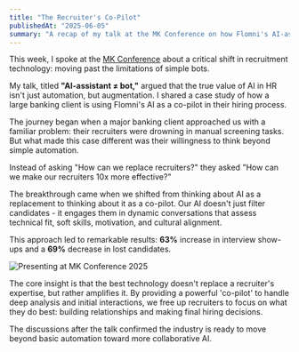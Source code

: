 ```yaml
---
title: "The Recruiter's Co-Pilot"
publishedAt: "2025-06-05"
summary: "A recap of my talk at the MK Conference on how Flomni's AI-assistant is moving beyond bots to become a true co-pilot for recruiters, with results from a major banking client."
---
```


This week, I spoke at the [MK Conference](https://www.mk-conference.ru/ai) about a critical shift in recruitment technology: moving past the limitations of simple bots.

My talk, titled **"AI-assistant ≠ bot,"** argued that the true value of AI in HR isn't just automation, but augmentation. I shared a case study of how a large banking client is using Flomni's AI as a co-pilot in their hiring process.

The journey began when a major banking client approached us with a familiar problem: their recruiters were drowning in manual screening tasks. But what made this case different was their willingness to think beyond simple automation.

Instead of asking "How can we replace recruiters?" they asked "How can we make our recruiters 10x more effective?"

The breakthrough came when we shifted from thinking about AI as a replacement to thinking about it as a co-pilot. Our AI doesn't just filter candidates - it engages them in dynamic conversations that assess technical fit, soft skills, motivation, and cultural alignment.

This approach led to remarkable results: **63%** increase in interview show-ups and a **69%** decrease in lost candidates.

![Presenting at MK Conference 2025](https://oj9anrnpmq5owbkj.public.blob.vercel-storage.com/ai-in-hr-cong.webp)

The core insight is that the best technology doesn't replace a recruiter's expertise, but rather amplifies it. By providing a powerful 'co-pilot' to handle deep analysis and initial interactions, we free up recruiters to focus on what they do best: building relationships and making final hiring decisions.

The discussions after the talk confirmed the industry is ready to move beyond basic automation toward more collaborative AI.
